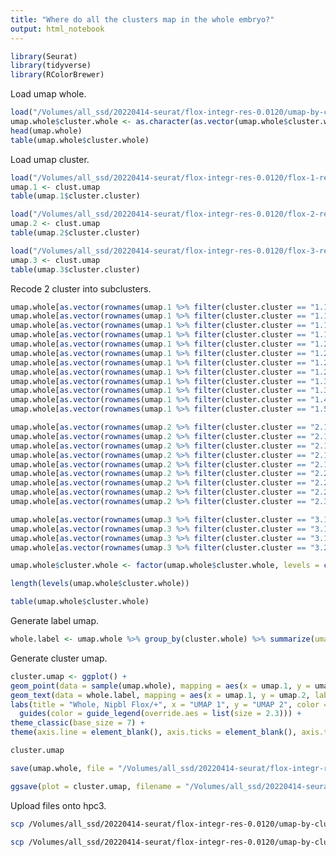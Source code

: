 ```yaml
---
title: "Where do all the clusters map in the whole embryo?"
output: html_notebook
---
```


```r
library(Seurat)
library(tidyverse)
library(RColorBrewer)
```

Load umap whole.
```r
load("/Volumes/all_ssd/20220414-seurat/flox-integr-res-0.0120/umap-by-cluster-flox-integr-res-0.0120.Robj")
umap.whole$cluster.whole <- as.character(as.vector(umap.whole$cluster.whole))
head(umap.whole)
table(umap.whole$cluster.whole)
```

Load umap cluster.
```r
load("/Volumes/all_ssd/20220414-seurat/flox-integr-res-0.0120/flox-1-res-0.074/umap-by-cluster-flox-1-res-0.074-12.Robj")
umap.1 <- clust.umap
table(umap.1$cluster.cluster)

load("/Volumes/all_ssd/20220414-seurat/flox-integr-res-0.0120/flox-2-res-0.056/umap-by-cluster-flox-2-res-0.056-9.Robj")
umap.2 <- clust.umap
table(umap.2$cluster.cluster)

load("/Volumes/all_ssd/20220414-seurat/flox-integr-res-0.0120/flox-3-res-0.025/umap-by-cluster-flox-3-res-0.025-4.Robj")
umap.3 <- clust.umap
table(umap.3$cluster.cluster)
```

Recode 2 cluster into subclusters.
```r
umap.whole[as.vector(rownames(umap.1 %>% filter(cluster.cluster == "1.1.1"))), "cluster.whole"] <- "1.1.1"
umap.whole[as.vector(rownames(umap.1 %>% filter(cluster.cluster == "1.1.2"))), "cluster.whole"] <- "1.1.2"
umap.whole[as.vector(rownames(umap.1 %>% filter(cluster.cluster == "1.1.3"))), "cluster.whole"] <- "1.1.3"
umap.whole[as.vector(rownames(umap.1 %>% filter(cluster.cluster == "1.1.4"))), "cluster.whole"] <- "1.1.4"
umap.whole[as.vector(rownames(umap.1 %>% filter(cluster.cluster == "1.2.1"))), "cluster.whole"] <- "1.2.1"
umap.whole[as.vector(rownames(umap.1 %>% filter(cluster.cluster == "1.2.2"))), "cluster.whole"] <- "1.2.2"
umap.whole[as.vector(rownames(umap.1 %>% filter(cluster.cluster == "1.2.3"))), "cluster.whole"] <- "1.2.3"
umap.whole[as.vector(rownames(umap.1 %>% filter(cluster.cluster == "1.2.4"))), "cluster.whole"] <- "1.2.4"
umap.whole[as.vector(rownames(umap.1 %>% filter(cluster.cluster == "1.3.1"))), "cluster.whole"] <- "1.3.1"
umap.whole[as.vector(rownames(umap.1 %>% filter(cluster.cluster == "1.3.2"))), "cluster.whole"] <- "1.3.2"
umap.whole[as.vector(rownames(umap.1 %>% filter(cluster.cluster == "1.4"))), "cluster.whole"] <- "1.4"
umap.whole[as.vector(rownames(umap.1 %>% filter(cluster.cluster == "1.5"))), "cluster.whole"] <- "1.5"

umap.whole[as.vector(rownames(umap.2 %>% filter(cluster.cluster == "2.1.1"))), "cluster.whole"] <- "2.1.1"
umap.whole[as.vector(rownames(umap.2 %>% filter(cluster.cluster == "2.1.2"))), "cluster.whole"] <- "2.1.2"
umap.whole[as.vector(rownames(umap.2 %>% filter(cluster.cluster == "2.1.3"))), "cluster.whole"] <- "2.1.3"
umap.whole[as.vector(rownames(umap.2 %>% filter(cluster.cluster == "2.1.4"))), "cluster.whole"] <- "2.1.4"
umap.whole[as.vector(rownames(umap.2 %>% filter(cluster.cluster == "2.1.5"))), "cluster.whole"] <- "2.1.5"
umap.whole[as.vector(rownames(umap.2 %>% filter(cluster.cluster == "2.2.1"))), "cluster.whole"] <- "2.2.1"
umap.whole[as.vector(rownames(umap.2 %>% filter(cluster.cluster == "2.2.2"))), "cluster.whole"] <- "2.2.2"
umap.whole[as.vector(rownames(umap.2 %>% filter(cluster.cluster == "2.2.3"))), "cluster.whole"] <- "2.2.3"
umap.whole[as.vector(rownames(umap.2 %>% filter(cluster.cluster == "2.3"))), "cluster.whole"] <- "2.3"

umap.whole[as.vector(rownames(umap.3 %>% filter(cluster.cluster == "3.1.1"))), "cluster.whole"] <- "3.1.1"
umap.whole[as.vector(rownames(umap.3 %>% filter(cluster.cluster == "3.1.2"))), "cluster.whole"] <- "3.1.2"
umap.whole[as.vector(rownames(umap.3 %>% filter(cluster.cluster == "3.1.3"))), "cluster.whole"] <- "3.1.3"
umap.whole[as.vector(rownames(umap.3 %>% filter(cluster.cluster == "3.2"))), "cluster.whole"] <- "3.2"

umap.whole$cluster.whole <- factor(umap.whole$cluster.whole, levels = c("1.1.1", "1.1.2", "1.1.3", "1.1.4", "1.2.1", "1.2.2", "1.2.3", "1.2.4", "1.3.1", "1.3.2", "1.4", "1.5", "2.1.1", "2.1.2", "2.1.3", "2.1.4", "2.1.5", "2.2.1", "2.2.2", "2.2.3", "2.3", "3.1.1", "3.1.2", "3.1.3", "3.2", "4"))

length(levels(umap.whole$cluster.whole))

table(umap.whole$cluster.whole)
```

Generate label umap.
```r
whole.label <- umap.whole %>% group_by(cluster.whole) %>% summarize(umap.1 = median(umap.1), umap.2 = median(umap.2))
```

Generate cluster umap.
```r
cluster.umap <- ggplot() +
geom_point(data = sample(umap.whole), mapping = aes(x = umap.1, y = umap.2, color = cluster.whole), shape = 20, stroke = 0, size = 0.5) +
geom_text(data = whole.label, mapping = aes(x = umap.1, y = umap.2, label = cluster.whole), size = 2.3) +
labs(title = "Whole, Nipbl Flox/+", x = "UMAP 1", y = "UMAP 2", color = "Cluster") +
  guides(color = guide_legend(override.aes = list(size = 2.3))) +
theme_classic(base_size = 7) +
theme(axis.line = element_blank(), axis.ticks = element_blank(), axis.text = element_blank(), plot.title = element_text(hjust = 0.5, size = 7), legend.key.size = unit(7, "pt"))

cluster.umap
```

```r
save(umap.whole, file = "/Volumes/all_ssd/20220414-seurat/flox-integr-res-0.0120/umap-by-cluster-flox-integr-res-0.0120-26.Robj")
```

```r
ggsave(plot = cluster.umap, filename = "/Volumes/all_ssd/20220414-seurat/flox-integr-res-0.0120/umap-by-cluster-flox-integr-res-0.0120-26.png", device = "png", width = 3.5, height = 2.25, units = "in")
```

Upload files onto hpc3.
```bash
scp /Volumes/all_ssd/20220414-seurat/flox-integr-res-0.0120/umap-by-cluster-flox-integr-res-0.0120-26.png schea2@hpc3.rcic.uci.edu:/share/crsp/lab/alcalof/schea2/20220414-seurat/flox-integr-res-0.0120

scp /Volumes/all_ssd/20220414-seurat/flox-integr-res-0.0120/umap-by-cluster-flox-integr-res-0.0120-26.Robj schea2@hpc3.rcic.uci.edu:/share/crsp/lab/alcalof/schea2/20220414-seurat/flox-integr-res-0.0120
```
